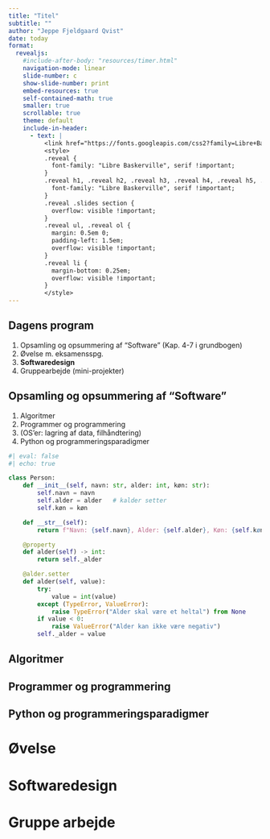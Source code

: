 ```yaml
---
title: "Titel"
subtitle: ""
author: "Jeppe Fjeldgaard Qvist"
date: today
format: 
  revealjs:
    #include-after-body: "resources/timer.html"
    navigation-mode: linear
    slide-number: c
    show-slide-number: print
    embed-resources: true
    self-contained-math: true
    smaller: true
    scrollable: true
    theme: default
    include-in-header: 
      - text: |
          <link href="https://fonts.googleapis.com/css2?family=Libre+Baskerville:ital,wght@0,400;0,700;1,400&display=swap" rel="stylesheet">
          <style>
          .reveal {
            font-family: "Libre Baskerville", serif !important;
          }
          .reveal h1, .reveal h2, .reveal h3, .reveal h4, .reveal h5, .reveal h6 {
            font-family: "Libre Baskerville", serif !important;
          }
          .reveal .slides section {
            overflow: visible !important;
          }
          .reveal ul, .reveal ol {
            margin: 0.5em 0;
            padding-left: 1.5em;
            overflow: visible !important;
          }
          .reveal li {
            margin-bottom: 0.25em;
            overflow: visible !important;
          }
          </style>
---
```


## Dagens program

1. Opsamling og opsummering af "Software" (Kap. 4-7 i grundbogen)
2. Øvelse m. eksamensspg. 
3. **Softwaredesign**
4. Gruppearbejde (mini-projekter)

## Opsamling og opsummering af "Software"

1. Algoritmer
2. Programmer og programmering
3. (OS'er: lagring af data, filhåndtering)
4. Python og programmeringsparadigmer 

```python
#| eval: false
#| echo: true

class Person:
    def __init__(self, navn: str, alder: int, køn: str):
        self.navn = navn
        self.alder = alder   # kalder setter
        self.køn = køn

    def __str__(self):
        return f"Navn: {self.navn}, Alder: {self.alder}, Køn: {self.køn}"

    @property
    def alder(self) -> int:
        return self._alder

    @alder.setter
    def alder(self, value):
        try:
            value = int(value)
        except (TypeError, ValueError):
            raise TypeError("Alder skal være et heltal") from None
        if value < 0:
            raise ValueError("Alder kan ikke være negativ")
        self._alder = value
```


## Algoritmer 

<!---
En algoritme er en præcis, trin-for-trin beskrivelse af hvordan man løser et problem eller udfører en opgave. Tænk på det som en opskrift i kogebogen - hver trin skal være klart defineret og i den rigtige rækkefølge.

```
1. Fyld vand i kedel
2. Kog vandet
3. Læg tepose i kop
4. Hæld kogende vand i koppen
5. Vent 3-5 minutter
6. Fjern tepose
```

Kendetegn ved en god algoritme

Input: Hvad får algoritmen at arbejde med?
Output: Hvad producerer algoritmen?
Entydighed: Hvert trin skal være præcist og utvetydigt
Endelighed: Algoritmen skal stoppe efter et endeligt antal trin
Effektivitet: Algoritmen skal løse problemet på en fornuftig måde

```
@alder.setter
def alder(self, value):
    try:
        value = int(value)
    except (TypeError, ValueError):
        raise TypeError("Alder skal være et heltal") from None
    if value < 0:
        raise ValueError("Alder kan ikke være negativ")
    self._alder = value
```

```
INPUT: value (ukendt datatype)

TRIN:
1. FORSØG at konvertere value til heltal
2. HVIS konvertering fejler:
   → Kast fejl: "Alder skal være et heltal"
3. HVIS value er negativ:
   → Kast fejl: "Alder kan ikke være negativ"
4. Gem value i _alder

OUTPUT: Valideret alder eller fejlmeddelelse
```

1. Søgealgoritmer - Find noget i en samling
# Find alle personer der ikke er elever
ikke_elever = [p for p in personer if not isinstance(p, Elev)]

3. Sorteringsalgoritmer - Arranger data i orden
# Sortér personer efter alder
sorterede = sorted(personer, key=lambda p: p.alder)


---->

## Programmer og programmering 

<!---
A program is the complete executable code that solves a problem - it includes algorithms, data structures, user interface, file handling, error handling, etc.
An algorithm is a step-by-step procedure or set of rules to solve a specific problem or perform a specific task. It's like a recipe

Your program is the entire Python file, while the algorithms are the specific problem-solving procedures within it. Each function typically contains one or more algorithms. The program orchestrates these algorithms together with data structures (Person, Elev classes), user interaction, and file I/O to create a complete application.

Hvad er et program?
Et program er en komplet, eksekverbar løsning der kombinerer:

Algoritmer (problemløsning)
Datastrukturer (organisering af data)
Brugergrænseflade (interaktion med brugeren)
Fejlhåndtering (håndtering af uventede situationer)
I/O operationer (læsning/skrivning af data)

Hvad skal programmet kunne?
- Registrere personer
- Opgradere personer til elever
- Gemme og indlæse data

2. Design af datastrukturer

```python
# Hvilke data skal vi arbejde med?
class Person:
    navn, alder, køn

class Elev(Person):
    skole, klassetrin
```

# Hvordan interagerer brugeren?
def main():
    while True:
        # Menu-system

5. Test og fejlhåndtering
try:
    alder = int(alder)
except ValueError:
    print("⚠ Alder skal være et heltal.")

```
┌─────────────────────────────────────┐
│   BRUGERINTERAKTION (main-loop)     │
│   - Menu                             │
│   - Input fra bruger                 │
└──────────────┬──────────────────────┘
               │
┌──────────────▼──────────────────────┐
│   FORRETNINGSLOGIK                   │
│   - Tilføj person                    │
│   - Opgrader til elev                │
└──────────────┬──────────────────────┘
               │
┌──────────────▼──────────────────────┐
│   DATALAG                            │
│   - Person/Elev klasser              │
│   - Validering                       │
└──────────────┬──────────────────────┘
               │
┌──────────────▼──────────────────────┐
│   PERSISTENSLAG                      │
│   - Gem til CSV                      │
│   - Indlæs fra CSV                   │
└─────────────────────────────────────┘
``` 

```python
START
  ↓
Indlæs eksisterende data fra CSV
  ↓
┌─────────────────┐
│  Vis menu       │←──┐
│  Få brugervalg  │   │
└────────┬────────┘   │
         ↓             │
    ┌────────────┐    │
    │ Valg 1-5?  │    │
    └─┬──┬──┬──┬─┘    │
      │  │  │  │      │
   ┌──┘  │  │  └──┐   │
   ↓     ↓  ↓     ↓   │
Tilføj Vis Opg. Gem  │
Person Liste Elev     │
   │     │  │     │   │
   └──┬──┴──┴─────┘   │
      │               │
      └───────────────┘
         ↓
    Valg 5 (Afslut)
         ↓
    Gem data
         ↓
       SLUT
```

ØVELSE: FIND ALGORITMERNE!

```
@alder.setter
def alder(self, value):
    try:
        value = int(value)
    except (TypeError, ValueError):
        raise TypeError("Alder skal være et heltal") from None
    if value < 0:
        raise ValueError("Alder kan ikke være negativ")
    self._alder = value
```

```
1. Attempt to convert input to integer
2. If conversion fails:
   → Raise TypeError with message
3. Check if value is negative
4. If negative:
   → Raise ValueError with message
5. If all checks pass:
   → Store value in _alder
```

SPG: Why It's an Algorithm
This is a data validation algorithm because it:
Has clear, ordered steps
Makes decisions (conditional logic)
Has defined inputs (the value) and outputs (validated value or error)
Solves a specific problem: "ensure age is a valid non-negative integer"

Where It's Used
This algorithm runs automatically whenever you set the age:
```
p = Person(navn, alder, køn)  # Algorithm runs here
# or
p.alder = 25  # Algorithm runs here too
```

the decorator itself is a mechanism (part of Python's property system), but the code inside the setter is definitely an algorithm - specifically a validation algorithm that ensures data integrity.

```

```

gem_personer_csv:
```
1. Determine the script directory path
2. Combine directory with filename
3. Open file for writing
4. Write header row with field names
5. For each person in the list:
   - Extract person data
   - Handle optional fields (skole, klassetrin)
   - Write row to CSV
6. Close file
```

Person Upgrade Algorithm (in menu option 3):
```
1. Filter list to find non-Elev persons
2. Display filtered list to user
3. Get user selection
4. Validate selection
5. Get school information from user
6. Create new Elev object with existing person data + new school data
7. Replace old Person object with new Elev object in list
```


Main Menu Loop Algorithm
```
1. Load existing data
2. While program is running:
   - Display menu
   - Get user choice
   - Execute corresponding action
   - If "exit" chosen → save and break loop
```
---->

## Python og programmeringsparadigmer

<!---

1. Objektorienteret Programmering (OOP)

```python
class Person:
    def __init__(self, navn, alder, køn):
        self.navn = navn
        self.alder = alder
        self.køn = køn
```

Organiserer data og funktionalitet sammen
Genbrugelig kode (Elev arver fra Person)
Modellerer virkeligheden

3. Encapsulation (Indkapsling)

@property
def alder(self) -> int:
    return self._alder

@alder.setter
def alder(self, value):
    # Kontrolleret adgang til data
    # Validering sker automatisk

---->


# Øvelse 

# Softwaredesign 

<!----

Algoritmer = de individuelle funktioner der løser specifikke problemer
Programmet = hele systemet der kombinerer algoritmer, klasser, menu, og filhåndtering til en fungerende applikation

1. DRY (Don't Repeat Yourself)
class Elev(Person):
    def __init__(self, navn, alder, køn, skole, klassetrin):
        super().__init__(navn, alder, køn)  # Genbruger Person's kode

2. Separation of Concerns
Hver funktion har ét ansvar:

gem_personer_csv() - kun gemme
indlaes_personer_csv() - kun indlæse
main() - kun håndtere menu/brugerinteraktion

----->

# Gruppe arbejde




















